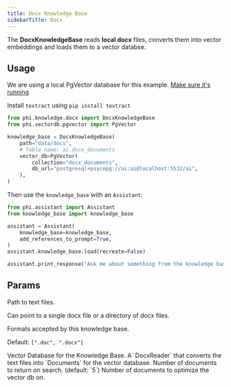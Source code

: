 ```yaml
---
title: Docx Knowledge Base
sidebarTitle: Docx
---
```


The **DocxKnowledgeBase** reads **local docx** files, converts them into vector embeddings and loads them to a vector databse.

## Usage

<Note>

We are using a local PgVector database for this example. [Make sure it's running](https://docs.phidata.com/vectordb/pgvector)

</Note>

<Note>

Install `textract` using `pip install textract`

</Note>

```python knowledge_base.py
from phi.knowledge.docx import DocxKnowledgeBase
from phi.vectordb.pgvector import PgVector

knowledge_base = DocxKnowledgeBase(
    path="data/docs",
    # Table name: ai.docx_documents
    vector_db=PgVector(
        collection="docx_documents",
        db_url="postgresql+psycopg://ai:ai@localhost:5532/ai",
    ),
)
```

Then use the `knowledge_base` with an `Assistant`:

```python assistant.py
from phi.assistant import Assistant
from knowledge_base import knowledge_base

assistant = Assistant(
    knowledge_base=knowledge_base,
    add_references_to_prompt=True,
)
assistant.knowledge_base.load(recreate=False)

assistant.print_response("Ask me about something from the knowledge base")
```

## Params

<ResponseField name="path" type="Union[str, Path]">
  Path to text files.

Can point to a single docx file or a directory of docx files.

</ResponseField>
<ResponseField name="formats" type="List[str]">
  Formats accepted by this knowledge base.

Default: `[".doc", ".docx"]`

</ResponseField>
<ResponseField name="vector_db" type="VectorDb">
  Vector Database for the Knowledge Base.
</ResponseField>
<ResponseField name="reader" type="DocxReader">
  A `DocxReader` that converts the text files into `Documents` for the vector database.
</ResponseField>
<ResponseField name="num_documents" type="int">
  Number of documents to return on search. (default: `5`)
</ResponseField>
<ResponseField name="optimize_on" type="int">
  Number of documents to optimize the vector db on.
</ResponseField>
